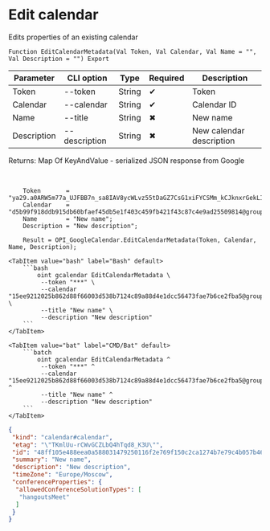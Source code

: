 ﻿---
sidebar_position: 3
---


# Edit calendar
 Edits properties of an existing calendar



`Function EditCalendarMetadata(Val Token, Val Calendar, Val Name = "", Val Description = "") Export`

  | Parameter | CLI option | Type | Required | Description |
  |-|-|-|-|-|
  | Token | --token | String | &#x2714; | Token |
  | Calendar | --calendar | String | &#x2714; | Calendar ID |
  | Name | --title | String | &#x2716; | New name |
  | Description | --description | String | &#x2716; | New calendar description |

  
  Returns:  Map Of KeyAndValue - serialized JSON response from Google

<br/>




```bsl title="1C:Enterprise/OneScript code example"
    Token       = "ya29.a0ARW5m77a_UJFBB7n_sa8IAV8ycWLvz55tDaGZ7CsG1xiFYCSMm_kCJknxrGekLItp4p6eF054EBz7apAKFGnuUYhTJMy2lu6N7NTFAvHM...";
    Calendar    = "d5b99f918ddb915db60bfaef45db5e1f403c459fb421f43c87c4e9ad25509814@group.calendar.google.com";
    Name        = "New name";
    Description = "New description";

    Result = OPI_GoogleCalendar.EditCalendarMetadata(Token, Calendar, Name, Description);
```
 

 <Tabs>
  
    <TabItem value="bash" label="Bash" default>
        ```bash
            oint gcalendar EditCalendarMetadata \
             --token "***" \
             --calendar "15ee9212025b862d88f66003d538b7124c89a88d4e1dcc56473fae7b6ce2fba5@group.calendar.google.com" \
             --title "New name" \
             --description "New description"
        ```
    </TabItem>
  
    <TabItem value="bat" label="CMD/Bat" default>
        ```batch
            oint gcalendar EditCalendarMetadata ^
             --token "***" ^
             --calendar "15ee9212025b862d88f66003d538b7124c89a88d4e1dcc56473fae7b6ce2fba5@group.calendar.google.com" ^
             --title "New name" ^
             --description "New description"
        ```
    </TabItem>
</Tabs>


```json title="Result"
{
 "kind": "calendar#calendar",
 "etag": "\"TKmlUu-rCWvGCZLbQ4hTqd8_K3U\"",
 "id": "48ff105e488eea0a588031479250116f2e769f150c2ca1274b7e79c4b057b46b@group.calendar.google.com",
 "summary": "New name",
 "description": "New description",
 "timeZone": "Europe/Moscow",
 "conferenceProperties": {
  "allowedConferenceSolutionTypes": [
   "hangoutsMeet"
  ]
 }
}
```
